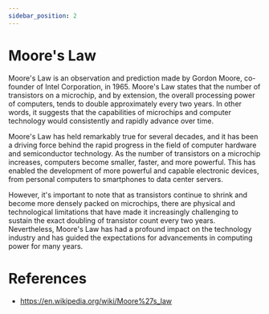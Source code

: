 ```yaml
---
sidebar_position: 2
---
```



# Moore's Law
Moore's Law is an observation and prediction made by Gordon Moore, co-founder of Intel Corporation, in 1965. Moore's Law states that the number of transistors on a microchip, and by extension, the overall processing power of computers, tends to double approximately every two years. In other words, it suggests that the capabilities of microchips and computer technology would consistently and rapidly advance over time.

Moore's Law has held remarkably true for several decades, and it has been a driving force behind the rapid progress in the field of computer hardware and semiconductor technology. As the number of transistors on a microchip increases, computers become smaller, faster, and more powerful. This has enabled the development of more powerful and capable electronic devices, from personal computers to smartphones to data center servers.

However, it's important to note that as transistors continue to shrink and become more densely packed on microchips, there are physical and technological limitations that have made it increasingly challenging to sustain the exact doubling of transistor count every two years. Nevertheless, Moore's Law has had a profound impact on the technology industry and has guided the expectations for advancements in computing power for many years.

<ReactPlayer controls url='https://www.youtube.com/watch?v=basGrfRDqts' />

# References
* https://en.wikipedia.org/wiki/Moore%27s_law
